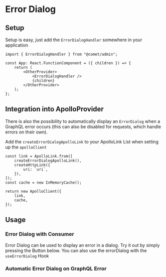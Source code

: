 
<Meta title="Docs/Components/Error Handling/Error Dialog" />

# Error Dialog

## Setup

Setup is easy, just add the `ErrorDialogHandler` somewhere in your application

```
import { ErrorDialogHandler } from "@comet/admin";

const App: React.FunctionComponent = ({ children }) => {
    return (
        <OtherProvider>
            <ErrorDialogHandler />
            {children}
        </OtherProvider>
    );
};
```

## Integration into ApolloProvider

There is also the possibility to automatically display an `ErrorDialog` when a GraphQL error occurs (this can also be disabled for requests, which handle errors on their own).

Add the `createErrorDialogApolloLink` to your ApolloLink List when setting up the `apolloClient`

```
const link = ApolloLink.from([
    createErrorDialogApolloLink(),
    createHttpLink({
        uri: `uri`,
    }),
]);
const cache = new InMemoryCache();

return new ApolloClient({
    link,
    cache,
});
```

## Usage

### Error Dialog with Consumer

Error Dialog can be used to display an error in a dialog. Try it out by simply pressing the Button below. You can also use the errorDialog with the `useErrorDialog` Hook

<Canvas>
    <Story id="stories-components-error-handling-error-dialog-automatic-graphql-error-dialog--manual-error-dialog" />
</Canvas>

### Automatic Error Dialog on GraphQL Error

<Canvas>
    <Story id="stories-components-error-handling-error-dialog-automatic-graphql-error-dialog--automatic-error-on-graphql-error" />
</Canvas>
